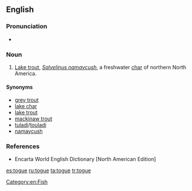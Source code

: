 ==English==

===Pronunciation===
* {{IPA|/toʊɡ/}}

===Noun===
{{en-noun|togue}}

# [[lake trout|Lake trout]], ''[[Salvelinus namaycush]]'', a freshwater [[char]] of northern North America.

====Synonyms====
* [[grey trout]]
* [[lake char]]
* [[lake trout]]
* [[mackinaw trout]]
* [[tuladi]]/[[touladi]]
* [[namaycush]]

===References===
* Encarta World English Dictionary [North American Edition]

[[Category:en:Fish]]

[[es:togue]]
[[ru:togue]]
[[ta:togue]]
[[tr:togue]]